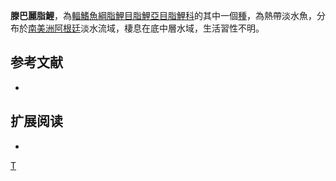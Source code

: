 {{Speciesbox 
| taxon = Astyanax tumbayaensis
| status = NE
| status_system = IUCN3.1
| authority =  [[Miquelarena|Miquelarena]] & [[Menni|Menni]], 2005
| synonyms = 
}}
'''滕巴麗脂鯉'''，為[[輻鰭魚綱|輻鰭魚綱]][[脂鯉目|脂鯉目]][[脂鯉亞目|脂鯉亞目]][[脂鯉科|脂鯉科]]的其中一個[[種|種]]，為熱帶淡水魚，分布於[[南美洲|南美洲]][[阿根廷|阿根廷]]淡水流域，棲息在底中層水域，生活習性不明。

==参考文献==
{{refbegin}}
*{{FishBase_species|genus=Astyanax|species=tumbayaensis|year=2013|month=11}}
{{refend}}

== 扩展阅读 ==
{{refbegin}}
*{{wikispecies-inline|Astyanax tumbayaensis|滕巴麗脂鯉}}
{{refend}}
{{Taxonbar|from=Q5848196}}

[[Category:麗脂鯉屬|T]]


{{魚類小作品}}